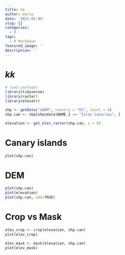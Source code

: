 ```yaml
---
title: kk
author: mario
date: '2021-02-04'
slug: []
categories:
  - R
tags:
  - R Markdown
featured_image: ''
description: ''
---
```

# _kk_

```r
# load packages
library(tidyverse)
library(raster)
library(elevatr)

shp <- getData("GADM", country = "ES", level = 4)
shp.can <- shp[shp@data$NAME_1 == "Islas Canarias", ]

elevation <- get_elev_raster(shp.can, z = 8)
```

# Canary islands
```r
plot(shp.can)
```

# DEM
```r
plot(shp.can)
plot(elevation)
plot(shp.can, add=TRUE)

```

# Crop vs Mask

```r
elev_crop <- crop(elevation, shp.can)
plot(elev_crop)

```


```r
elev_mask <- mask(elevation, shp.can)
plot(elev_mask)
```

